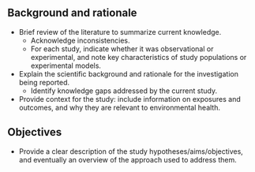 ## Background and rationale {#sec-background}

- Brief review of the literature to summarize current knowledge.
  - Acknowledge inconsistencies.
  - For each study, indicate whether it was observational or experimental, and note key characteristics of study populations or experimental models.
- Explain the scientific background and rationale for the investigation being reported.
  - Identify knowledge gaps addressed by the current study.
- Provide context for the study: include information on exposures and outcomes, and why they are relevant to environmental health.

## Objectives {#sec-objectives}

- Provide a clear description of the study hypotheses/aims/objectives, and eventually an overview of the approach used to address them.
